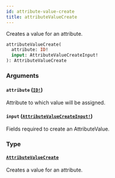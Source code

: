 ```yaml
---
id: attribute-value-create
title: attributeValueCreate
---
```


Creates a value for an attribute.

```graphql
attributeValueCreate(
  attribute: ID!
  input: AttributeValueCreateInput!
): AttributeValueCreate

```

### Arguments

#### `attribute` ([`ID!`](/api-reference/scalars/id.mdx))

Attribute to which value will be assigned.

#### `input` ([`AttributeValueCreateInput!`](/api-reference/inputs/attribute-value-create-input.mdx))

Fields required to create an AttributeValue.

### Type

#### [`AttributeValueCreate`](/api-reference/objects/attribute-value-create.mdx)

Creates a value for an attribute.
